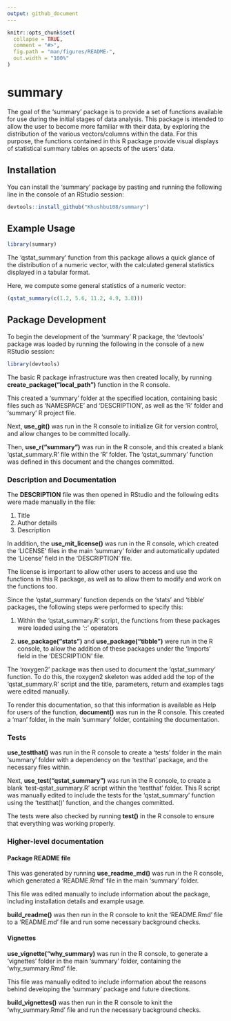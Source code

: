 ```yaml
---
output: github_document
---
```


<!-- README.md is generated from README.Rmd. Please edit that file -->

```r
knitr::opts_chunk$set(
  collapse = TRUE,
  comment = "#>",
  fig.path = "man/figures/README-",
  out.width = "100%"
)
```

# summary

<!-- badges: start -->
<!-- badges: end -->

The goal of the 'summary' package is to provide a set of functions available for use during the initial stages of data analysis. This package is intended to allow the user to become more familiar with their data, by exploring the distribution of the various vectors/columns within the data. For this purpose, the functions contained in this R package provide visual displays of statistical summary tables on apsects of the users' data.

## Installation

You can install the 'summary' package by pasting and running the following line in the console of an RStudio session:

``` r
devtools::install_github("Khushbu108/summary")
```

## Example Usage

```r
library(summary)
```

The 'qstat_summary' function from this package allows a quick glance of the distribution of a numeric vector, with the calculated general statistics displayed in a tabular format.

Here, we compute some general statistics of a numeric vector:

```r
(qstat_summary(c(1.2, 5.6, 11.2, 4.9, 3.8)))
```

## Package Development

To begin the development of the 'summary' R package, the 'devtools' package was loaded by running the following in the console of a new RStudio session:

```r
library(devtools)
```


The basic R package infrastructure was then created locally, by running **create_package("local_path")** function in the R console.

This created a 'summary' folder at the specified location, containing basic files such as 'NAMESPACE' and 'DESCRIPTION', as well as the 'R' folder and 'summary' R project file.


Next, **use_git()** was run in the R console to initialize Git for version control, and allow changes to be committed locally.


Then, **use_r("summary")** was run in the R console, and this created a blank 'qstat_summary.R' file within the 'R' folder. The 'qstat_summary' function was defined in this document and the changes committed.


### Description and Documentation

The **DESCRIPTION** file was then opened in RStudio and the following edits were made manually in the file:

1. Title
2. Author details
3. Description

In addition, the **use_mit_license()** was run in the R console, which created the 'LICENSE' files in the main 'summary' folder and automatically updated the 'License' field in the 'DESCRIPTION' file.

The license is important to allow other users to access and use the functions in this R package, as well as to allow them to modify and work on the functions too.


Since the 'qstat_summary' function depends on the 'stats' and 'tibble' packages, the following steps were performed to specify this:

1. Within the 'qstat_summary.R' script, the functions from these packages were loaded using the '::' operators

2. **use_package("stats")** and **use_package("tibble")** were run in the R console, to allow the addition of these packages under the 'Imports' field in the 'DESCRIPTION' file.


The 'roxygen2' package was then used to document the 'qstat_summary' function. To do this, the roxygen2 skeleton was added add the top of the 'qstat_summary.R' script and the title, parameters, return and examples tags were edited manually.

To render this documentation, so that this information is available as Help for users of the function, **document()** was run in the R console. This created a 'man' folder, in the main 'summary' folder, containing the documentation.


### Tests

**use_testthat()** was run in the R console to create a 'tests' folder in the main 'summary' folder with a dependency on the 'testthat' package, and the necessary files within.

Next, **use_test("qstat_summary")** was run in the R console, to create a blank 'test-qstat_summary.R' script within the 'testthat' folder. This R script was manually edited to include the tests for the 'qstat_summary' function using the 'testthat()' function, and the changes committed.

The tests were also checked by running **test()** in the R console to ensure that everything was working properly.


### Higher-level documentation

#### Package README file

This was generated by running **use_readme_md()** was run in the R console, which generated a 'README.Rmd' file in the main 'summary' folder.

This file was edited manually to include information about the package, including installation details and example usage.

**build_readme()** was then run in the R console to knit the 'README.Rmd' file to a 'README.md' file and run some necessary background checks.


#### Vignettes

**use_vignette("why_summary)** was run in the R console, to generate a 'vignettes' folder in the main 'summary' folder, containing the 'why_summary.Rmd' file.

This file was manually edited to include information about the reasons behind developing the 'summary' package and future directions.

**build_vignettes()** was then run in the R console to knit the 'why_summary.Rmd' file and run the necessary background checks.

